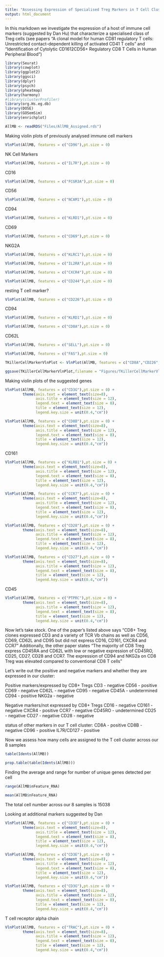 ```yaml
---
title: "Assessing Expression of Specialised Treg Markers in T Cell Cluster"
output: html_document
---
```



In this markdown we investigate the expression of a host of immune cell markers (suggested by Dan Hu) that characterize a specialised class of Treg cells (see papers "A clonal model for human CD81 regulatory T cells: Unrestricted contact-dependent killing of activated CD41 T cells" and "Identification of Cytolytic CD1612CD56+ Regulatory CD8 T Cells in Human Peripheral Blood")


```R
library(Seurat)
library(cowplot)
library(ggplot2)
library(ggsci)
library(dplyr)
library(psych)
library(pheatmap)
library(harmony)
#library(clusterProfiler)
library(org.Hs.eg.db)
library(DOSE)
library(GOSemSim)
library(enrichplot)

```

```R
AllMB <- readRDS("Files/AllMB_Assigned.rds")

```

Making violin plots of previously analysed immune cell markers

```r
VlnPlot(AllMB, features = c("CD96"),pt.size = 0)
```

NK Cell Markers

```r
VlnPlot(AllMB, features = c("IL7R"),pt.size = 0)
```


CD16

```r
VlnPlot(AllMB, features = c("FCGR3A"),pt.size = 0)
```

CD56

```r
VlnPlot(AllMB, features = c("NCAM1"),pt.size = 0)
```

CD94


```r
VlnPlot(AllMB, features = c("KLRD1"),pt.size = 0)
```

CD69

```r
VlnPlot(AllMB, features = c("CD69"),pt.size = 0)
```

NKG2A

```r
VlnPlot(AllMB, features = c("KLRC1"),pt.size = 0)
```
```r
VlnPlot(AllMB, features = c("IL2RA"),pt.size = 0)
```

```r
VlnPlot(AllMB, features = c("CXCR4"),pt.size = 0)
```

```r
VlnPlot(AllMB, features = c("CD244"),pt.size = 0)
```

resting T cell marker?

```r
VlnPlot(AllMB, features = c("CD226"),pt.size = 0)
```
CD94

```r
VlnPlot(AllMB, features = c("KLRD1"),pt.size = 0)
```


```r
VlnPlot(AllMB, features = c("CD8A"),pt.size = 0)
```

CD62L

```r
VlnPlot(AllMB, features = c("SELL"),pt.size = 0)
```
```r
VlnPlot(AllMB, features = c("FAS"),pt.size = 0)
```

```R
TKillerCellMarkerVlnPlot <- VlnPlot(AllMB, features = c("CD8A","CD226","CD244","CD96","IL7R","KLRD1","NCAM1","FCGR3A","KLRC1"),pt.size = 0, ncol = 1) 

ggsave(TKillerCellMarkerVlnPlot,filename = "Figures/TKillerCellMarkerVlnPlot.pdf", width = 20, height = 20)            


```

Making violin plots of the suggested genes

```R
VlnPlot(AllMB, features = c("CD3G"),pt.size = 0) +
        theme(axis.text = element_text(size=8),
              axis.title = element_text(size = 12),
              legend.text = element_text(size = 8),
              title = element_text(size = 12),
              legend.key.size = unit(0.4,"cm"))
```


```R
VlnPlot(AllMB, features = c("CD8B"),pt.size = 0) +
        theme(axis.text = element_text(size=8),
              axis.title = element_text(size = 12),
              legend.text = element_text(size = 8),
              title = element_text(size = 12),
              legend.key.size = unit(0.4,"cm"))
```
CD161

```R
VlnPlot(AllMB, features = c("KLRB1"),pt.size = 0) +
        theme(axis.text = element_text(size=8),
              axis.title = element_text(size = 12),
              legend.text = element_text(size = 8),
              title = element_text(size = 12),
              legend.key.size = unit(0.4,"cm"))
```

```R
VlnPlot(AllMB, features = c("CCR7"),pt.size = 0) +
        theme(axis.text = element_text(size=8),
              axis.title = element_text(size = 12),
              legend.text = element_text(size = 8),
              title = element_text(size = 12),
              legend.key.size = unit(0.4,"cm"))
```


```R
VlnPlot(AllMB, features = c("CD28"),pt.size = 0) +
        theme(axis.text = element_text(size=8),
              axis.title = element_text(size = 12),
              legend.text = element_text(size = 8),
              title = element_text(size = 12),
              legend.key.size = unit(0.4,"cm"))
```

```R
VlnPlot(AllMB, features = c("CD27"),pt.size = 0) +
        theme(axis.text = element_text(size=8),
              axis.title = element_text(size = 12),
              legend.text = element_text(size = 8),
              title = element_text(size = 12),
              legend.key.size = unit(0.4,"cm"))
```
CD45

```R
VlnPlot(AllMB, features = c("PTPRC"),pt.size = 0) +
        theme(axis.text = element_text(size=8),
              axis.title = element_text(size = 12),
              legend.text = element_text(size = 8),
              title = element_text(size = 12),
              legend.key.size = unit(0.4,"cm"))
```

Now let's take stock. One of the paper's listed above says "CD8+ Treg clones expressed CD3 and a variety of TCR Vb chains as well as CD56, CD69, CD62L and CD95 but did not express CD16, CD161, CXCR4 and CCR7" Additionally, the other paper states "The majority of CD8 Treg express CD45RA and CD62L with low or negative expression of CD45RO, CD25, CD27, CD28 and CCR7. The expression of CD94 and NKG2a on CD8 Treg was elevated compared to conventional CD8 T cells"

Let's write out the positive and negative markers and whether they are expressed in our cluster:

Positive markers/expressed by CD8+ Tregs
CD3 - negative
CD56 - positive
CD69 - negative
CD62L - negative
CD95 - negative
CD45A - undetermined
CD94 - positive
NKG2a - negative

Negative markers/not expressed by CD8+ Tregs
CD16 - negative
CD161 - negative
CXCR4 - positive
CCR7 - negative
CD45RO - undetermined
CD25 - negative
CD27 - negative
CD28 - negative

status of other markers in our T cell cluster:
CD8A - positive
CD8B - negative
CD96 - positive
IL7R/CD127 - positive


Now we assess how many cells are assigned to the T cell cluster across our 8 samples


```R
table(Idents(AllMB))
```


```R
prop.table(table(Idents(AllMB)))
```

Finding the average and range for number of unique genes detected per cell

```R
range(AllMB$nFeature_RNA)
```


```R
mean(AllMB$nFeature_RNA)
```

The total cell number across our 8 samples is 15038


Looking at additional markers suggested by Dan


```R
VlnPlot(AllMB, features = c("CD3D"),pt.size = 0) +
        theme(axis.text = element_text(size=8),
              axis.title = element_text(size = 12),
              legend.text = element_text(size = 8),
              title = element_text(size = 12),
              legend.key.size = unit(0.4,"cm"))
```

```R
VlnPlot(AllMB, features = c("CD3E"),pt.size = 0) +
        theme(axis.text = element_text(size=8),
              axis.title = element_text(size = 12),
              legend.text = element_text(size = 8),
              title = element_text(size = 12),
              legend.key.size = unit(0.4,"cm"))
```

```R
VlnPlot(AllMB, features = c("CD3G"),pt.size = 0) +
        theme(axis.text = element_text(size=8),
              axis.title = element_text(size = 12),
              legend.text = element_text(size = 8),
              title = element_text(size = 12),
              legend.key.size = unit(0.4,"cm"))
```
T cell receptor alpha chain

```R
VlnPlot(AllMB, features = c("TRAC"),pt.size = 0) +
        theme(axis.text = element_text(size=8),
              axis.title = element_text(size = 12),
              legend.text = element_text(size = 8),
              title = element_text(size = 12),
              legend.key.size = unit(0.4,"cm"))
```







